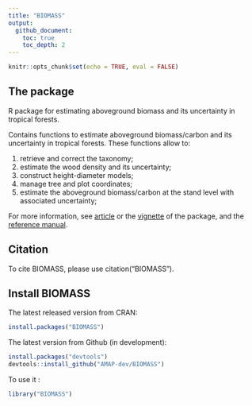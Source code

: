 ```yaml
---
title: "BIOMASS"
output: 
  github_document:
    toc: true
    toc_depth: 2
---
```


```r
knitr::opts_chunk$set(echo = TRUE, eval = FALSE)
```

## The package

R package for estimating aboveground biomass and its uncertainty in tropical forests. 

Contains functions to estimate aboveground biomass/carbon and its uncertainty in tropical forests. 
These functions allow to:

1. retrieve and correct the taxonomy;
2. estimate the wood density and its uncertainty;
3. construct height-diameter models;
4. manage tree and plot coordinates;
5. estimate the aboveground biomass/carbon at the stand level with associated uncertainty;


For more information, see [article](https://besjournals.onlinelibrary.wiley.com/doi/pdf/10.1111/2041-210X.12753) or the [vignette](https://CRAN.R-project.org/package=BIOMASS/vignettes/VignetteBiomass.html) of the package, and the [reference manual](https://CRAN.R-project.org/package=BIOMASS/BIOMASS.pdf).


## Citation

To cite BIOMASS, please use citation("BIOMASS").


## Install BIOMASS

The latest released version from CRAN:
```r
install.packages("BIOMASS")
```

The latest version from Github (in development):
```r
install.packages("devtools")
devtools::install_github("AMAP-dev/BIOMASS")
```

To use it :
```r
library("BIOMASS")
```
